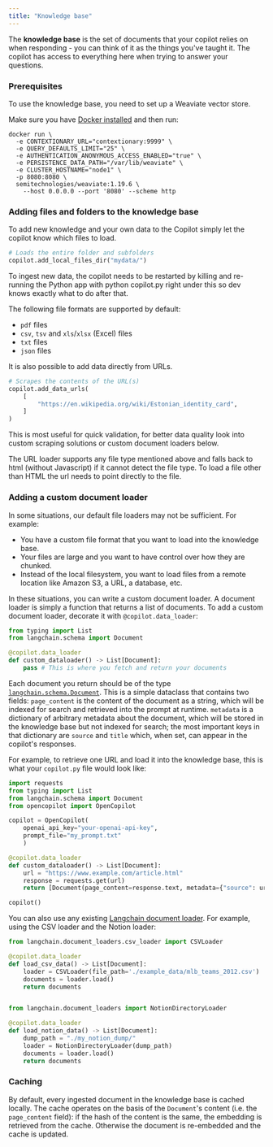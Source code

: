 ```yaml
---
title: "Knowledge base"
---
```


The **knowledge base** is the set of documents that your copilot relies on when responding - you can think of it as the things you've taught it. The copilot has access to everything here when trying to answer your questions.

### Prerequisites

To use the knowledge base, you need to set up a Weaviate vector store.

Make sure you have [Docker installed](https://docs.docker.com/engine/install/) and then run:

```shell
docker run \
  -e CONTEXTIONARY_URL="contextionary:9999" \
  -e QUERY_DEFAULTS_LIMIT="25" \
  -e AUTHENTICATION_ANONYMOUS_ACCESS_ENABLED="true" \
  -e PERSISTENCE_DATA_PATH="/var/lib/weaviate" \
  -e CLUSTER_HOSTNAME="node1" \
  -p 8080:8080 \
  semitechnologies/weaviate:1.19.6 \
    --host 0.0.0.0 --port '8080' --scheme http
```


### Adding files and folders to the knowledge base

To add new knowledge and your own data to the Copilot simply let the copilot know which files to load.

```python
# Loads the entire folder and subfolders
copilot.add_local_files_dir("mydata/")
```

To ingest new data, the copilot needs to be restarted by killing and re-running the Python app with python copilot.py right under this so dev knows exactly what to do after that.

The following file formats are supported by default:

* `pdf` files
* `csv`, `tsv` and `xls`/`xlsx` (Excel) files
* `txt` files
* `json` files

It is also possible to add data directly from URLs.

```python
# Scrapes the contents of the URL(s)
copilot.add_data_urls(
    [
        "https://en.wikipedia.org/wiki/Estonian_identity_card",
    ]
)
```
This is most useful for quick validation, for better data quality look into custom scraping solutions or custom document loaders below.

The URL loader supports any file type mentioned above and falls back to html (without Javascript) if it cannot detect the file type.
To load a file other than HTML the url needs to point directly to the file.

### Adding a custom document loader

In some situations, our default file loaders may not be sufficient. For example:

* You have a custom file format that you want to load into the knowledge base.
* Your files are large and you want to have control over how they are chunked.
* Instead of the local filesystem, you want to load files from a remote location like Amazon S3, a URL, a database, etc.

In these situations, you can write a custom document loader. A document loader is simply a function that returns a list of documents. To add a custom document loader, decorate it with `@copilot.data_loader`:

```python
from typing import List
from langchain.schema import Document

@copilot.data_loader
def custom_dataloader() -> List[Document]:
    pass # This is where you fetch and return your documents
```

Each document you return should be of the type [`langchain.schema.Document`](https://github.com/langchain-ai/langchain/blob/master/libs/langchain/langchain/schema/document.py). This is a simple dataclass that contains two fields: `page_content` is the content of the document as a string, which will be indexed for search and retrieved into the prompt at runtime. `metadata` is a dictionary of arbitrary metadata about the document, which will be stored in the knowledge base but not indexed for search; the most important keys in that dictionary are `source` and `title` which, when set, can appear in the copilot's responses.

For example, to retrieve one URL and load it into the knowledge base, this is what your `copilot.py` file would look like:

```python
import requests
from typing import List
from langchain.schema import Document
from opencopilot import OpenCopilot

copilot = OpenCopilot(
    openai_api_key="your-openai-api-key",
    prompt_file="my_prompt.txt"
    )

@copilot.data_loader
def custom_dataloader() -> List[Document]:
    url = "https://www.example.com/article.html"
    response = requests.get(url)
    return [Document(page_content=response.text, metadata={"source": url})]

copilot()
```

You can also use any existing [Langchain document loader](https://python.langchain.com/docs/modules/data_connection/document_loaders/). For example, using the CSV loader and the Notion loader:

```python
from langchain.document_loaders.csv_loader import CSVLoader

@copilot.data_loader
def load_csv_data() -> List[Document]:
    loader = CSVLoader(file_path='./example_data/mlb_teams_2012.csv')
    documents = loader.load()
    return documents


from langchain.document_loaders import NotionDirectoryLoader

@copilot.data_loader
def load_notion_data() -> List[Document]:
    dump_path = "./my_notion_dump/"
    loader = NotionDirectoryLoader(dump_path)
    documents = loader.load()
    return documents
```

### Caching

By default, every ingested document in the knowledge base is cached locally. The cache operates on the basis of the `Document`'s content (i.e. the `page_content` field): if the hash of the content is the same, the embedding is retrieved from the cache. Otherwise the document is re-embedded and the cache is updated.